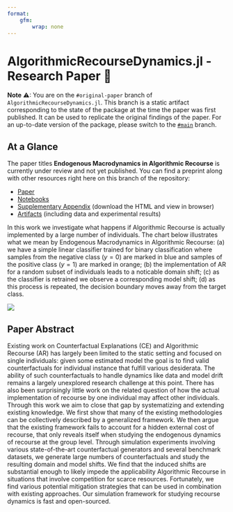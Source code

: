 ```yaml
---
format: 
    gfm:
        wrap: none
---
```


# AlgorithmicRecourseDynamics.jl - Research Paper 📝

**Note** ⚠: You are on the `#original-paper` branch of `AlgorithmicRecourseDynamics.jl`. This branch is a static artifact corresponding to the state of the package at the time the paper was first published. It can be used to replicate the original findings of the paper. For an up-to-date version of the package, please switch to the [`#main`](https://github.com/pat-alt/AlgorithmicRecourseDynamics.jl) branch.

## At a Glance

The paper titles **Endogenous Macrodynamics in Algorithmic Recourse** is currently under review and not yet published. You can find
a preprint along with other resources right here on this branch of the
repository:

- [Paper](paper/paper.pdf)
- [Notebooks](dev/notebooks/)
- [Supplementary Appendix](build/dev/notebooks/appendix.html) (download the HTML and view in browser)
- [Artifacts](https://github.com/pat-alt/AlgorithmicRecourseDynamics.jl/releases/tag/artifacts) (including data and experimental results)

In this work we investigate what happens if Algorithmic Recourse is actually implemented by a large number of individuals. The chart below illustrates what we mean by Endogenous Macrodynamics in Algorithmic Recourse: (a) we have a simple linear classifier trained for binary classification where samples from the negative class ($y=0$) are marked in blue and samples of the positive class ($y=1$) are marked in orange; (b) the implementation of AR for a random subset of individuals leads to a noticable domain shift; (c) as the classifier is retrained we observe a corresponding model shift; (d) as this process is repeated, the decision boundary moves away from the target class.

![](paper/www/poc.png)

## Paper Abstract

Existing work on Counterfactual Explanations (CE) and Algorithmic Recourse (AR) has largely been limited to the static setting and focused on single individuals: given some estimated model the goal is to find valid counterfactuals for individual instance that fulfill various desiderata. The ability of such counterfactuals to handle dynamics like data and model drift remains a largely unexplored research challenge at this point. There has also been surprisingly little work on the related question of how the actual implementation of recourse by one individual may affect other individuals. Through this work we aim to close that gap by systematizing and extending existing knowledge. We first show that many of the existing methodologies can be collectively described by a generalized framework. We then argue that the existing framework fails to account for a hidden external cost of recourse, that only reveals itself when studying the endogenous dynamics of recourse at the group level. Through simulation experiments involving various state-of-the-art counterfactual generators and several benchmark datasets, we generate large numbers of counterfactuals and study the resulting domain and model shifts. We find that the induced shifts are substantial enough to likely impede the applicability Algorithmic Recourse in situations that involve competition for scarce resources. Fortunately, we find various potential mitigation strategies that can be used in combination with existing approaches. Our simulation framework for studying recourse dynamics is fast and open-sourced. 


